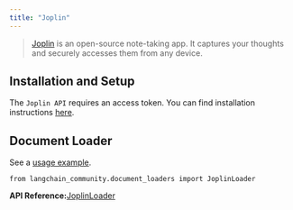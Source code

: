 ```yaml
---
title: "Joplin"
---
```


> [Joplin](https://joplinapp.org/) is an open-source note-taking app. It captures your thoughts and securely accesses them from any device.

## Installation and Setup

The `Joplin API` requires an access token. You can find installation instructions [here](https://joplinapp.org/api/references/rest_api/).

## Document Loader

See a [usage example](/oss/integrations/document_loaders/joplin).

```
from langchain_community.document_loaders import JoplinLoader
```

**API Reference:**[JoplinLoader](https://python.langchain.com/api_reference/community/document_loaders/langchain_community.document_loaders.joplin.JoplinLoader.html)
